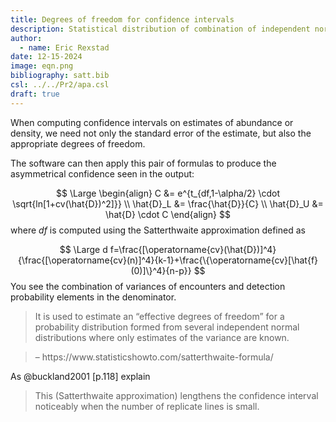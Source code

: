 ```yaml
---
title: Degrees of freedom for confidence intervals
description: Statistical distribution of combination of independent normal distributions with estimated variances
author: 
  - name: Eric Rexstad
date: 12-15-2024
image: eqn.png
bibliography: satt.bib
csl: ../../Pr2/apa.csl
draft: true
---
```


When computing confidence intervals on estimates of abundance or density, we need not only the standard error of the estimate, but also the appropriate degrees of freedom.

The software can then apply this pair of formulas to produce the asymmetrical confidence seen in the output:

$$
\Large
\begin{align}
C &= e^{t_{df,1-\alpha/2} \cdot \sqrt{ln[1+cv(\hat{D})^2]}} \\
\hat{D}_L &= \frac{\hat{D}}{C} \\
\hat{D}_U &= \hat{D} \cdot C
\end{align}
$$
where $df$ is computed using the Satterthwaite approximation defined as

$$
\Large
d f=\frac{[\operatorname{cv}(\hat{D})]^4}{\frac{[\operatorname{cv}(n)]^4}{k-1}+\frac{\{\operatorname{cv}[\hat{f}(0)]\}^4}{n-p}}
$$
You see the combination of variances of encounters and detection probability elements in the denominator.

> It is used to estimate an “effective degrees of freedom” for a probability distribution formed from several independent normal distributions where only estimates of the variance are known.

> -- https://www.statisticshowto.com/satterthwaite-formula/

As @buckland2001 [p.118] explain

> This (Satterthwaite approximation) lengthens the confidence interval noticeably when the number of replicate lines is small.

